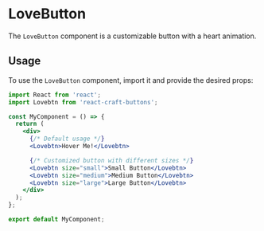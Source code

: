 
<Meta title="Buttons/LoveButton" component={Lovebtn} />

# LoveButton

The `LoveButton` component is a customizable button with a heart animation.

## Usage

To use the `LoveButton` component, import it and provide the desired props:

```jsx
import React from 'react';
import Lovebtn from 'react-craft-buttons';

const MyComponent = () => {
  return (
    <div>
      {/* Default usage */}
      <Lovebtn>Hover Me!</Lovebtn>

      {/* Customized button with different sizes */}
      <Lovebtn size="small">Small Button</Lovebtn>
      <Lovebtn size="medium">Medium Button</Lovebtn>
      <Lovebtn size="large">Large Button</Lovebtn>
    </div>
  );
};

export default MyComponent;
